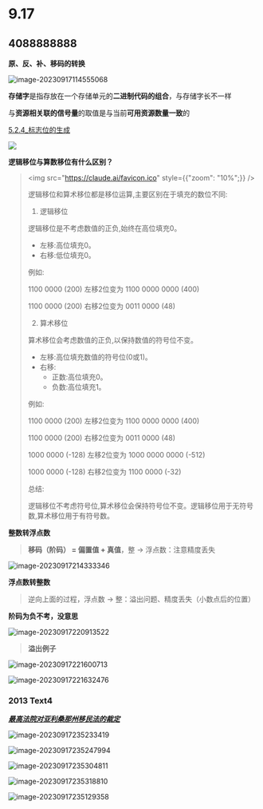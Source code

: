 
# 9.17

> <Hitokoto />

## 4088888888

**原、反、补、移码的转换**

![image-20230917114555068](https://pic.redhat.team/uPic/image-20230917114555068.png)

**存储字**是指存放在一个存储单元的**二进制代码的组合**，与存储字长不一样

与**资源相关联的信号量**的取值是与当前**可用资源数量一致**的

[5.2.4_标志位的生成](https://developer.aliyun.com/article/1159562)

![](https://pic.redhat.team/uPic/image-20230917164758363.png)

**逻辑移位与算数移位有什么区别？**

> <img src="https://claude.ai/favicon.ico" style={{"zoom": "10%";}} />
>
> 逻辑移位和算术移位都是移位运算,主要区别在于填充的数位不同:
>
> 1. 逻辑移位
>
> 逻辑移位是不考虑数值的正负,始终在高位填充0。
>
> - 左移:高位填充0。
> - 右移:低位填充0。
>
> 例如:
>
> 1100 0000 (200) 左移2位变为 1100 0000 0000 (400)
>
> 1100 0000 (200) 右移2位变为 0011 0000 (48)
>
>
> 2. 算术移位 
>
> 算术移位会考虑数值的正负,以保持数值的符号位不变。
>
> - 左移:高位填充数值的符号位(0或1)。
> - 右移:
>   - 正数:高位填充0。
>   - 负数:高位填充1。
>
> 例如:
>
> 1100 0000 (200) 左移2位变为 1100 0000 0000 (400) 
>
> 1100 0000 (200) 右移2位变为 0011 0000 (48)
>
> 1000 0000 (-128) 左移2位变为 1000 0000 0000 (-512)
>
> 1000 0000 (-128) 右移2位变为 1100 0000 (-32)
>
> 总结:
>
> 逻辑移位不考虑符号位,算术移位会保持符号位不变。逻辑移位用于无符号数,算术移位用于有符号数。

**整数转浮点数**

> **移码（阶码） = 偏置值 + 真值**，整 -> 浮点数：注意精度丢失

![image-20230917214333346](https://pic.redhat.team/uPic/image-20230917214333346.png)

**浮点数转整数**

> 逆向上面的过程，浮点数 -> 整：溢出问题、精度丢失（小数点后的位置）

**阶码为负不考，没意思**

![image-20230917220913522](https://pic.redhat.team/uPic/image-20230917220913522.png)

> **溢出例子**

![image-20230917221600713](https://pic.redhat.team/uPic/image-20230917221600713.png)

![image-20230917221632476](https://pic.redhat.team/uPic/image-20230917221632476.png)

### 2013 Text4

**<u>*最高法院对亚利桑那州移民法的裁定*</u>**

![image-20230917235233419](https://pic.redhat.team/uPic/image-20230917235233419.png)

![image-20230917235247994](https://pic.redhat.team/uPic/image-20230917235247994.png)

![image-20230917235304811](https://pic.redhat.team/uPic/image-20230917235304811.png)

![image-20230917235318810](https://pic.redhat.team/uPic/image-20230917235318810.png)

![image-20230917235129358](https://pic.redhat.team/uPic/image-20230917235129358.png)
